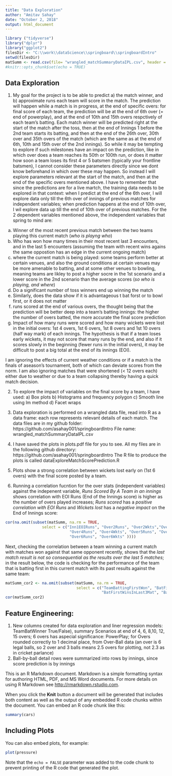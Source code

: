 ```yaml
---
title: "Data Exploration"
author: "Amitav Sahay"
date: "October 2, 2018"
output: html_document
---
```



```r
library ("tidyverse")
library("dplyr")
library("ggplot2")
filesDir <- "C:\\work\\dataScience\\springboard\\springboardIntro"
setwd(filesDir)
matSumm <- read.csv(file= "wrangled_matchSummaryDataIPL.csv", header = TRUE, sep = ",")
#knitr::opts_chunk$set(echo = TRUE)
```

## Data Exploration

1. My goal for the project is to be able to predict a) the match winner, and b) approximate runs each team will score in the match. The prediction will happen while a match is in progress, at the end of specific overs: for final score of each team, the prediction will be at the end of 6th over (= end of powerplay), and at the end of 10th and 15th overs respctively of each team's batting. Each match winner will be predicted right at the start of the match after the toss, then at the end of Innings 1 before the 2nd team starts its batting, and then at the end of the 26th over, 30th over and 35th overs of the match (which are the same as at the end of 6th, 10th and 15th over of the 2nd innings). 
So while it may be tempting to explore if such milestones have an impact on the prediction, like in which over does a team reaches its 50th or 100th run, or does it matter how soon a team loses its first 4 or 5 batsmen (typically your frontline batsmen), I cannot consider these parameters directly since we dont know beforehand in which over these may happen. So instead I will explore parameters relevant at the start of the match, and then at the end of the specific overs mentioned above. I have to remember that since the predictions are for a live martch, the training data needs to be explored in that context: when I predict at the end of the 6th over, I will explore data only  till the 6th over of innings of previous matches for independent variables; when prediction happens at the end of 10th over, I wil explore data up till the end of 10th over of previous matches. For the 2 dependent variables mentioned above, the independent variables that spring to mind are: 
a) Winner of the most recent previous match between the two teams playing this current match (*who is playng who*)
b) Who has won how many times in their most recent last 3 encounters, and in the last 5 encounters (assuming the team with recent wins agains the same oppostion has an edge in the current ongoing match)
c) where the current match is being played: some teams perform better at certain venues, and also the ground conditions at certain venues may be more amenable to batting, and at some other venues to bowling, meaning teams are likley to post a higher socre in the 1st scenario and a lower score in the 2nd scenario than the average scores (*so who is playing, and where*)
d) Do a significant number of toss winners end up winning the match
e) Similarly, does the data show if it is advantageous t bat forst or to bowl first, or it does not matter
f) runs scored at the end of various overs, the thought being that the prediction will be better deep into a team's batting innings: the higher the number of overs batted, the more accurate the final score prediction
g) Impact of how many runs were scored and how many wickets were lost in the initial overs: 1st 4 overs, 1st 6 overs, 1st 8 overs and 1st 10 overs (half way mark) of each innings. The hypothesis is that if a team loses early wickets, it may not score that many runs by the end, and also if it scores slowly in the beginning (fewer runs in the initial overs), it may be difficult to post a big total at the end of its innings (EOI).

I am ignoring the effects of current weather conditions or if a match is the finals of aseason's tournament, both of which can deviate scores from the norm. I am also ignoring matches that were shortened (< 12 overs each) either due to weather or due to a team collapsing thereby having a quick match decision. 


2. To explore the impact of variables on the final score by a team, I have used: a) Box plots b) Histograms and frequency polygon c) Smooth line using lm method d) Facet wraps 

3. Data exploration is performed on a wrangled data file, read into R as a data frame: each row represents relevant details of each match. The data files are in my github folder: https://github.com/asahay001/springboardIntro   File name: wrangled_matchSummaryDataIPL.csv

4. I have saved the plots in plots.pdf file for you to see. All my files are in the following github directory: https://github.com/asahay001/springboardIntro The R file to produce the plots is called dataExploreMatchScorePrediction.R 

5. Plots show a strong correlation between wickets lost early on (1st 6 overs) with the final score posted by a team. 

6. Running a correlation fucntion for the over stats (independent variables) against the indepenent variable, *Runs Scored By A Team in an innings* shows correlation with EOI Runs (End of the Innings score) is higher as the number of overs played increases; 
*Runs scored* has a *positive correlation with EOI Runs* and *Wickets lost* has a *negative impact* on the End of Innings score:
```r
cor(na.omit(subset(matSumm, na.rm = TRUE, 
                select = c("Inn1EOIRuns", "Over2Runs", "Over2Wkts","Over3Runs", "Over3Wkts", 
                            "Over4Runs", "Over4Wkts", "Over5Runs", "Over5Wkts",
                            "Over6Runs", "Over6Wkts" ))))

```

Next, checking the correlation between a team winning a current match with matches won against that same opponent recently, shows that the *last match result is not so consequential as the results over the last 5 matches*; in the result below, the code is checking for the performance of the team that is batting first in this current match with its past results against the same team:
```r
matSumm_cor2 <- na.omit(subset(matSumm, na.rm = TRUE, 
                               select = c("TeamBattingFirstWon", "BatFirstWonLastMat", 
                                          "BatFirstWinsInLast3Mat", "BatFirstWinsInLast5Mat" )))
cor(matSumm_cor2)
```



## Feature Engineering:
1. New columns created for data exploration and liner regression models: TeamBatWinner True/False), summary Scenarios at end of 4, 6, 8,10, 12, 15 overs; 6 overs has aspecial significance: PowerPlay; for Overs rounded correctly to 1 decimal place, from Over-Ball data (an over is 6 legal balls, so 2 over and 3 balls means 2.5 overs for plotting, not 2.3 as in cricket parlance)
2. Ball-by-ball detail rows were summarized into rows by innings, since score prediction is by innings


This is an R Markdown document. Markdown is a simple formatting syntax for authoring HTML, PDF, and MS Word documents. For more details on using R Markdown see <http://rmarkdown.rstudio.com>.

When you click the **Knit** button a document will be generated that includes both content as well as the output of any embedded R code chunks within the document. You can embed an R code chunk like this:

```r
summary(cars)
```

## Including Plots

You can also embed plots, for example:

```r
plot(pressure)
```

Note that the `echo = FALSE` parameter was added to the code chunk to prevent printing of the R code that generated the plot.
